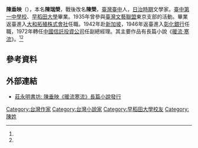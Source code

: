 '''陳垂映'''（{{bd|1916年|1月1日|2001年|9月17日}}），本名'''陳瑞榮'''，戰後改名'''陳榮'''，[[臺灣|臺灣]][[臺中|臺中]]人，[[台灣日治時期|日治時期]]文學家。[[臺中一中|臺中第一中學校]]、[[早稻田大學|早稻田大學]]畢業。1935年曾參與[[臺灣文藝聯盟|臺灣文藝聯盟]]東京支部的活動。畢業返臺進入[[大和拓殖株式會社|大和拓殖株式會社]]任職。1942年赴[[新加坡|新加坡]]，1946年返臺進入[[彰化銀行|彰化銀行]]任職，1972年轉任[[中國信託投資公司|中國信託投資公司]]任副總經理。其主要作品有長篇小說《[[暖流·寒流|暖流·寒流]]》。<ref name="臺史小傳"/><ref name="台灣文學網"/>

==參考資料==
{{reflist|1|refs=

<ref name="臺史小傳">{{cite web |url=http://memory.ncl.edu.tw/tm_cgi/hypage.cgi?HYPAGE=toolbox_figure_detail.hpg&project_id=twpeop&dtd_id=15&subject_name=臺灣歷史人物小傳--明清暨日據時期&subject_url=toolbox_figure.hpg&xml_id=0000295444&who=陳垂映 |title=陳垂映 |accessdate= |last= |first= |author= |coauthors= |date=2003年12月 |work=臺灣歷史人物小傳－明清暨日據時期 |publisher=國家圖書館 }}</ref>

<ref name="台灣文學網">{{cite web |url=http://tln.nmtl.gov.tw/ch/m2/nmtl_w1_m2_c_2.aspx?person_number=K24080 |title=陳垂映 |accessdate= |last= |first= |author= |coauthors= |date= |work= |publisher=台灣文學網 }}</ref>

}}

==外部連結==
*[http://jaungyoungming-club.blogspot.tw/2013/07/blog-post_25.html 莊永明書坊: 陳垂映《暖流寒流》長篇小說發行] {{Wayback|url=http://jaungyoungming-club.blogspot.tw/2013/07/blog-post_25.html |date=20170317035353 }}
{{TW-bio-stub}}
[[Category:台灣作家|Category:台灣作家]]
[[Category:台灣小說家|Category:台灣小說家]]
[[Category:早稻田大學校友|Category:早稻田大學校友]]
[[Category:陳姓|Category:陳姓]]